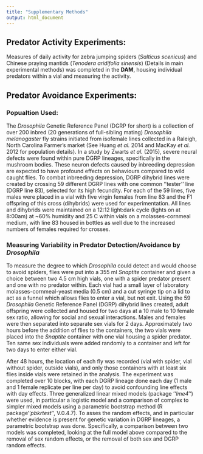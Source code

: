 ```yaml
---
title: "Supplementary Methods"
output: html_document
---
```


## Predator Activity Experiments:

  Measures of daily activity for zebra jumping spiders (*Salticus scenicus*) and Chinese praying mantids (*Tenodera aridifolia sinensis*) (Details in main experimental methods) was completed in the **DAM**, housing individual predators within a vial and measuring the activity. 

## Predator Avoidance Experiments:

### Popualtion Used:

The *Drosophila* Genetic Reference Panel (DGRP for short) is a collection of over 200 inbred (20 generations of full-sibling mating) *Drosophila melanogaster* fly strains initiated from isofemale lines collected in a Raleigh, North Carolina Farmer's market (See Huang *et al.* 2014 and MacKay *et al.* 2012 for population details). In a study by Zwarts *et al.* (2015), severe neural defects were found within pure DGRP lineages, specifically in the mushroom bodies. These neuron defects caused by inbreeding depression are expected to have profound effects on behaviours compared to wild caught flies. To combat inbreeding depression, DGRP dihybrid lines were created by crossing 59 different DGRP lines with one common ''tester'' line (DGRP line 83), selected for its high fecundity. For each of the 59 lines, five males were placed in a vial with five virgin females from line 83 and the F1 offspring of this cross (dihybrids) were used for experimentation. All lines and dihybrids were maintained on a 12:12 light:dark cycle (lights on at 8:00am) at ~60% humidity and 25 C within vials on a molasses-cornmeal medium, with line 83 housed in bottles as well due to the increased numbers of females required for crosses.

### Measuring Variability in Predator Detection/Avoidance by *Drosophila*

To measure the degree to which *Drosophila* could detect and would choose to avoid spiders, flies were put into a 355 ml *Snaptite* container and given a choice between two 4.5 cm high vials, one with a spider predator present and one with no predator within. Each vial had a small layer of laboratory molasses-cornmeal-yeast media (0.5 cm) and a cut syringe tip on a lid to act as a funnel which allows flies to enter a vial, but not exit. Using the 59 *Drosophila* Genetic Reference Panel (DGRP) dihybrid lines created, adult offspring were collected and housed for two days at a 10 male to 10 female sex ratio, allowing for social and sexual interactions. Males and females were then separated into separate sex vials for 2 days. Approximately two hours before the addition of flies to the containers, the two vials were placed into the *Snaptite* container with one vial housing a spider predator. Ten same sex individuals were added randomly to a container and left for two days to enter either vial. 

After 48 hours, the location of each fly was recorded (vial with spider, vial without spider, outside vials), and only those containers with at least six flies inside vials were retained in the analysis. The experiment was completed over 10 blocks, with each DGRP lineage done each day (1 male and 1 female replicate per line per day) to avoid confounding line effects with day effects. Three generalized linear mixed models (package ''*lme4*'') were used, in particular a logistic model and a comparison of complex to simpler mixed models using a parametric bootstrap method (R package ''*pbkrtest*'', V.0.4.7). To asses the random effects, and in particular whether evidence is present for genetic variation in DGRP lineages, a parametric bootstrap was done. Specifically, a comparison between two models was completed, looking at the full model above compared to the removal of sex random effects, or the removal of both sex and DGRP random effects. 



